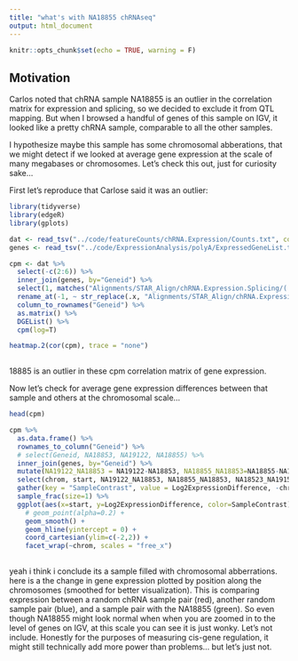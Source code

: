 ```yaml
---
title: "what's with NA18855 chRNAseq"
output: html_document
---
```


```r
knitr::opts_chunk$set(echo = TRUE, warning = F)
```

## Motivation

Carlos noted that chRNA sample NA18855 is an outlier in the correlation matrix for expression and splicing, so we decided to exclude it from QTL mapping. But when I browsed a handful of genes of this sample on IGV, it looked like a pretty chRNA sample, comparable to all the other samples.

I hypothesize maybe this sample has some chromosomal abberations, that we might detect if we looked at average gene expression at the scale of many megabases or chromosomes. Let's check this out, just for curiosity sake...

First let's reproduce that Carlose said it was an outlier:

```r
library(tidyverse)
library(edgeR)
library(gplots)

dat <- read_tsv("../code/featureCounts/chRNA.Expression/Counts.txt", comment = '#')
genes <- read_tsv("../code/ExpressionAnalysis/polyA/ExpressedGeneList.txt", col_names = c("chrom", "start", "stop", "Geneid", "score", "strand"))

cpm <- dat %>%
  select(-c(2:6)) %>%
  inner_join(genes, by="Geneid") %>%
  select(1, matches("Alignments/STAR_Align/chRNA.Expression.Splicing/(.+?)/1/Filtered.bam")) %>%
  rename_at(-1, ~ str_replace(.x, "Alignments/STAR_Align/chRNA.Expression.Splicing/(.+?)/1/Filtered.bam", "\\1")) %>%
  column_to_rownames("Geneid") %>%
  as.matrix() %>%
  DGEList() %>%
  cpm(log=T)

heatmap.2(cor(cpm), trace = "none")
  
```

18885 is an outlier in these cpm correlation matrix of gene expression.

Now let's check for average gene expression differences between that sample and others at the chromosomal scale...


```r
head(cpm)

cpm %>%
  as.data.frame() %>%
  rownames_to_column("Geneid") %>%
  # select(Geneid, NA18853, NA19122, NA18855) %>%
  inner_join(genes, by="Geneid") %>%
  mutate(NA19122_NA18853 = NA19122-NA18853, NA18855_NA18853=NA18855-NA18853, NA18523_NA19150=NA18523-NA19150) %>%
  select(chrom, start, NA19122_NA18853, NA18855_NA18853, NA18523_NA19150) %>%
  gather(key = "SampleContrast", value = Log2ExpressionDifference, -chrom, -start) %>%
  sample_frac(size=1) %>%
  ggplot(aes(x=start, y=Log2ExpressionDifference, color=SampleContrast)) +
    # geom_point(alpha=0.2) +
    geom_smooth() +
    geom_hline(yintercept = 0) +
    coord_cartesian(ylim=c(-2,2)) +
    facet_wrap(~chrom, scales = "free_x")
  

```

yeah i think i conclude its a sample filled with chromosomal abberrations. here is a the change in gene expression plotted by position along the chromosomes (smoothed for better visualization). This is comparing expression between a random chRNA sample pair (red), another random sample pair (blue), and a sample pair with the NA18855 (green). So even though NA18855 might look normal when when you are zoomed in to the level of genes on IGV, at this scale you can see it is just wonky. Let’s not include. Honestly for the purposes of measuring cis-gene regulation, it might still technically add more power than problems… but let’s just not.
